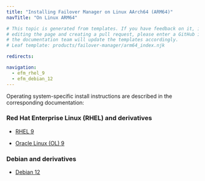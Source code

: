 ```yaml
---
title: "Installing Failover Manager on Linux AArch64 (ARM64)"
navTitle: "On Linux ARM64"

# This topic is generated from templates. If you have feedback on it, instead of
# editing the page and creating a pull request, please enter a GitHub issue and
# the documentation team will update the templates accordingly.
# Leaf template: products/failover-manager/arm64_index.njk

redirects:

navigation:
  - efm_rhel_9
  - efm_debian_12
---
```


Operating system-specific install instructions are described in the corresponding documentation:

### Red Hat Enterprise Linux (RHEL) and derivatives

- [RHEL 9](efm_rhel_9)

- [Oracle Linux (OL) 9](efm_rhel_9)

### Debian and derivatives

- [Debian 12](efm_debian_12)
